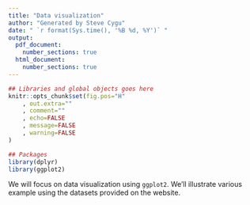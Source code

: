 ```yaml
---
title: "Data visualization"
author: "Generated by Steve Cygu"
date: " `r format(Sys.time(), '%B %d, %Y')` "
output:
  pdf_document:
    number_sections: true
  html_document:
    number_sections: true
---
```


\newpage
\tableofcontents
\newpage

```r
## Libraries and global objects goes here
knitr::opts_chunk$set(fig.pos="H"
	, out.extra=""
	, comment=""
	, echo=FALSE
	, message=FALSE
	, warning=FALSE
)

## Packages
library(dplyr)
library(ggplot2)
```

\section{Summary}

We will focus on data visualization using `ggplot2`. We'll illustrate various example using the datasets provided on the website. 

